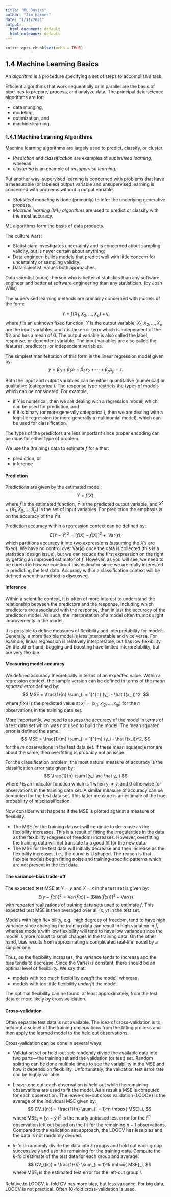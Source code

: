 ```yaml
---
title: "ML Basics"
author: "Jim Harner"
date: "1/11/2021"
output:
  html_document: default
  html_notebook: default
---
```


```r
knitr::opts_chunk$set(echo = TRUE)
```

## 1.4 Machine Learning Basics

An *algorithm* is a procedure specifying a set of steps to accomplish a task. 

Efficient algorithms that work sequentially or in parallel are the basis of pipelines to prepare, process, and analyze data. The principal data science algorithms are for:  

* data munging,
* modeling,
* optimization, and
* machine learning. 

### 1.4.1 Machine Learning Algorithms

Machine learning algorithms are largely used to predict, classify, or cluster.

* *Prediction* and *classification* are examples of *supervised learning*, whereas  
* *clustering* is an example of *unsupervise learning*.  

Put another way, supervised learning is concerned with problems that have a measurable (or labeled) output variable and unsupervised learning is concerned with problems without a output variable.

* *Statistical modeling* is done (primarily) to infer the underlying generative process.  
* *Machine learning (ML) algorithms* are used to predict or classify with the most accuracy.

ML algorithms form the basis of data products.    

The culture wars:

* Statistician: investigates uncertainty and is concerned about sampling validity, but is never certain about anything;  
* Data engineer: builds models that predict well with little concern for uncertainty or sampling validity;  
* Data scientist: values both approaches.  

Data scientist (noun): Person who is better at statistics than any software engineer and better at software engineering than any statistician. (by Josh Wills)

The supervised learning methods are primarily concerned with models of the form:

$$
  Y = f(X_1, X_2, \ldots, X_p) + \epsilon,
$$
where $f$ is an unknown fixed function, $Y$ is the output variable, $X_1, X_2, \ldots, X_p$ are the input variables, and $\epsilon$ is the error term which is independent of the $X$'s and has a mean of $0$. The output variable is also called the label, response, or dependent variable. The input variables are also called the features, predictors, or independent variables.

The simplest manifestation of this form is the linear regression model given by: 
$$
  y = \beta_0 + \beta_1 x_1 + \beta_2 x_2 + \cdots + \beta_p x_p + \epsilon.
$$

Both the input and output variables can be either quantitative (numerical) or qualitative (categorical). The response type restricts the types of models which can be considered. For example,  

* if $Y$ is numerical, then we are dealing with a regression model, which can be used for prediction, and  
* if it is binary (or more generally categorical), then we are dealing with a logistic regression (or more generally  a multinomial model), which can be used for classification.  

The types of the predictors are less important since proper encoding can be done for either type of problem.

We use the (training) data to estimate $f$ for either:

* prediction, or    
* inference

#### Prediction

Predictions are given by the estimated model:
$$
  \hat{Y} = \hat{f}(X),
$$
where $\hat{f}$ is the estimated function, $\hat{Y}$ is the predicted output variable, and $X^t = (X_1, X_2, \ldots, X_p)$ is the set of input variables. For prediction the emphasis is on the accuracy of the $\hat{Y}$'s.

Prediction accuracy within a regression context can be defined by:
$$
  E(Y - \hat Y)^2 = \left[ f(X) - \hat f(X) \right]^2 + \mbox{ Var}(\epsilon),
$$
which partitions accuracy it into two expressions (assuming the $X$'s are fixed). We have no control over $\mbox{ Var}(\epsilon)$ once the data is collected (this is a statistical design issue), but we can reduce the first expression on the right by getting an improved estimator of $f$. However, as you will see, we need to be careful in how we construct this estimator since we are really interested in predicting the test data. Accuracy within a classification context will be defined when this method is discussed.

#### Inference

Within a scientific context, it is often of more interest to understand the relationship between the predictors and the response, including which predictors are associated with the response, than in just the accuracy of the prediction model. As such, the interpretation of a model often trumps slight improvements in the model.

It is possible to define measures of flexibility and interpretability for models. Generally, a more flexible model is less interpretable and vice versa. For example, linear regression is relatively interpretable, but has low flexibility. On the other hand, bagging and boosting have limited interpretability, but are very flexible.

#### Measuring model accuracy

We defined accuracy theoretically in terms of an expected value. Within a regression context, the sample version can be defined in terms of the *mean squared error* defined by:  
$$
  MSE = \frac{1}{n} \sum_{i = 1}^{n} (y_i - \hat f(x_i))^2,
$$
where $\hat f(x_i)$ is the predicted value at $x_i^t = (x_{i1}, x_{i2}, \ldots, x_{ip})$ for the $n$ observations in the training data set.

More importantly, we need to assess the accuracy of the model in terms of a test data set which was not used to build the model. The mean squared error is defined the same:
$$
  MSE = \frac{1}{m} \sum_{i = 1}^{m} (y_i - \hat f(x_i))^2,
$$
for the $m$ observations in the test data set. If these mean squared error are about the same, then overfitting is probably not an issue.

For the classification problem, the most natural measure of accuracy is the classification error rate given by:
$$
  \frac{1}{n} \sum I(y_i \ne \hat y_i)
$$
where $I$ is an indicator function which is 1 when $y_i \ne \hat y_i$ and 0 otherwise for observations in the training data set. A similar measure of accuracy can be computed for the test data set. This latter measure is an estimate of the true probability of misclassification.

Now consider what happens if the MSE is plotted against a measure of flexibility.  

* The MSE for the training dataset will continue to decrease as the flexibility increases. This is a result of fitting the irregularities in the data as the flexibility (degrees of freedom) increases. However, overfitting the training data will not translate to a good fit for the new data.   
* The MSE for the test data will initially decrease and then increase as the flexibility increases, i.e., the curve is U shaped. The reason is that flexible models begin fitting noise and training-specific patterns which are not present in the test data.  

#### The variance-bias trade-off

The expected test MSE at $Y = y$ and $X = x$ in the test set is given by:
$$
  E(y - \hat{f}(x))^2 = \mbox{Var}(\hat{f}(x)) + \left[\mbox{Bias}(\hat f(x))\right]^2 + \mbox{Var}(\epsilon)
$$
with repeated realizations of training data sets used to estimate $f$. This expected test MSE is then averaged over all $(x,\, y)$ in the test set.

Models with high flexibility, e.g., high degrees of freedom, tend to have high variance since changing the training data can result in high variation in $\hat f$, whereas models with low flexibility will tend to have low variance since the model is more robust to small changes in the training data. On the other hand, bias results from approximating a complicated real-life model by a simpler one.

Thus, as the flexibility increases, the variance tends to increase and the bias tends to decrease. Since the $\mbox{Var}(\epsilon)$ is constant, there should be an optimal level of flexibility. We say that:  

* models with too much flexibility *overfit* the model, whereas  
* models with too little flexibility *underfit* the model.  

The optimal flexibility can be found, at least approximately, from the test data or more likely by cross validation.

#### Cross-validation

Often separate test data is not available. The idea of cross-validation is to hold out a subset of the training observations from the fitting process and then apply the learned model to the held out observations.

Cross-validation can be done in several ways:  

* Validation set or held-out set: randomly divide the available data into two parts---the training set and the validation (or test) set. Random splitting can be done multiple times to see the variability in the MSE and how it depends on flexibility. Unfortunately, the validation test error rate can be highly variable.  

* Leave-one out: each observation is held out while the remaining observations are used to fit the model. As a result a MSE is computed for each observation. The leave-one-out cross validation (LOOCV) is the average of the individual MSE given by:
$$
  CV_{(n)} = \frac{1}{n} \sum_{i = 1}^n \mbox{ MSE}_i,
$$
where $\mbox{ MSE}_i = (y_i - \hat y_i)^2$ is the nearly unbiased test error for the $i^{th}$ observation left out based on the fit for the remaining $n - 1$ observations. Compared to the validation set approach, the LOOCV has less bias and the data is not randomly divided.

* $k$-fold: randomly divide the data into $k$ groups and hold out each group successively and use the remaining for the training data. Compute the $k$-fold estimate of the test data for each group and average:
$$
  CV_{(k)} = \frac{1}{k} \sum_{i = 1}^k \mbox{ MSE}_i,
$$
where MSE$_i$ is the estimated test error for the left-out group $i$.

Relative to LOOCV, $k$-fold CV has more bias, but less variance. For big data, LOOCV is not practical. Often 10-fold cross-validation is used.
